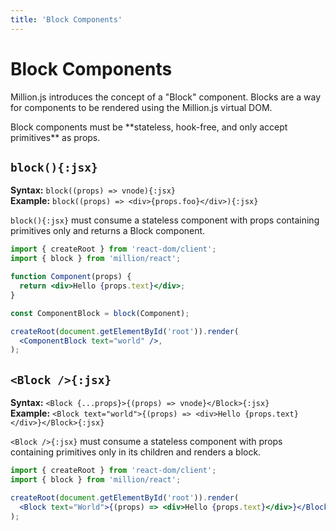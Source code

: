 ```yaml
---
title: 'Block Components'
---
```



# Block Components

Million.js introduces the concept of a "Block" component. Blocks are a way for components to be rendered using the Million.js virtual DOM.

<Callout>
  Block components must be **stateless, hook-free, and only accept primitives**
  as props.
</Callout>

## `block(){:jsx}`

**Syntax:** `block((props) => vnode){:jsx}`\
**Example:** `block((props) => <div>{props.foo}</div>){:jsx}`

`block(){:jsx}` must consume a stateless component with props containing primitives only and returns a Block component.

```jsx {2, 8}
import { createRoot } from 'react-dom/client';
import { block } from 'million/react';

function Component(props) {
  return <div>Hello {props.text}</div>;
}

const ComponentBlock = block(Component);

createRoot(document.getElementById('root')).render(
  <ComponentBlock text="world" />,
);
```

## `<Block />{:jsx}`

**Syntax:** `<Block {...props}>{(props) => vnode}</Block>{:jsx}`\
**Example:** `<Block text="world">{(props) => <div>Hello {props.text}</div>}</Block>{:jsx}`

`<Block />{:jsx}` must consume a stateless component with props containing primitives only in its children and renders a block.

```jsx {2, 5}
import { createRoot } from 'react-dom/client';
import { block } from 'million/react';

createRoot(document.getElementById('root')).render(
  <Block text="World">{(props) => <div>Hello {props.text}</div>}</Block>,
);
```
